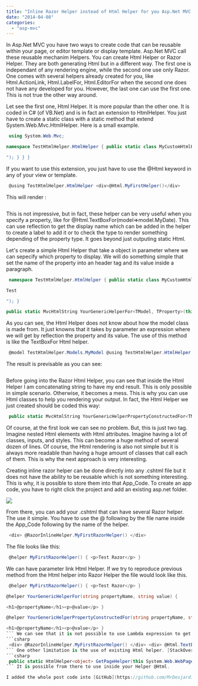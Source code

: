 ```yaml
---
title: "Inline Razor Helper instead of Html Helper for you Asp.Net MVC WebSite"
date: "2014-04-08"
categories: 
  - "asp-mvc"
---
```


In Asp.Net MVC you have two ways to create code that can be reusable within your page, or editor template or display template. Asp.Net MVC call these reusable mechanim Helpers. You can create Html Helper or Razor Helper. They are both generating Html but in a different way. The first one is independant of any rendering engine, while the second one use only Razor. One comes with several helpers already created for you, like Html.ActionLink, Html.LabelFor, Html.EditorFor when the second one does not have any developed for you. However, the last one can use the first one. This is not true the other way around.

Let see the first one, Html Helper. It is more popular than the other one. It is coded in C# (of VB.Net) and is in fact an extension to HtmlHelper. You just have to create a static class with a static method that extend System.Web.Mvc.HtmlHelper. Here is a small example.


```csharp
 using System.Web.Mvc;

namespace TestHtmlHelper.HtmlHelper { public static class MyCustomHtmlHelper { public static MvcHtmlString MyFirstHelper(this System.Web.Mvc.HtmlHelper htmlHelper) { return new MvcHtmlString(" Test

"); } } } 
```

If you want to use this extension, you just have to use the @Html keyword in any of your view or template.


```csharp
 @using TestHtmlHelper.HtmlHelper <div>@Html.MyFirstHelper()</div> 
```

This will render : 
```html  <div> Test </div> 
``` 

This is not impressive, but in fact, these helper can be very useful when you specify a property, like for @Html.TextBoxFor(model=>model.MyDate). This can use reflection to get the display name which can be added in the helper to create a label to add it or to check the type to render something depending of the property type. It goes beyond just outputing static Html.

Let's create a simple Html Helper that take a object in parameter where we can sepecify which property to display. We will do something simple that set the name of the property into an header tag and its value inside a paragraph. 
```csharp
 namespace TestHtmlHelper.HtmlHelper { public static class MyCustomHtmlHelper { public static MvcHtmlString MyFirstHelper(this System.Web.Mvc.HtmlHelper htmlHelper) { return new MvcHtmlString("

Test

"); }

public static MvcHtmlString YourGenericHelperFor<TModel, TProperty>(this HtmlHelper htmlHelper, Expression<Func<TModel, TProperty>> expression) { ModelMetadata metadata = ModelMetadata.FromLambdaExpression(expression, htmlHelper.ViewData); var propertyName = metadata.PropertyName; var value = metadata.Model; return new MvcHtmlString(string.Format("<h1>{0}</h1><p>{1}</p>", propertyName, value)); } } } 
```

As you can see, the Html Helper does not know about how the model class is made from. It just knowns that it takes by parameter an expression where we will get by reflection the property and its value. The use of this method is like the TextBoxFor Html helper. 
```csharp
 @model TestHtmlHelper.Models.MyModel @using TestHtmlHelper.HtmlHelper <div>@Html.MyFirstHelper()</div> <div>@Html.TextBoxFor(d => d.Name)</div> <div>@Html.YourGenericHelperFor(d => d.Name)</div> 
```

The result is previsable as you can see: 
```html  <div> Test</div> <div><input id="Name" type="text" name="Name" value="This is a test name" /></div> <div> <h1>Name</h1> This is a test name</div> 
``` 

Before going into the Razor Html Helper, you can see that inside the Html Helper I am concatenating string to have my end result. This is only possible in simple scenario. Otherwise, it becomes a mess. This is why you can use Html classes to help you rendering your output. In fact, the Html Helper we just created should be coded this way:


```csharp
 public static MvcHtmlString YourGenericHelperPropertyConstructedFor<TModel, TProperty>(this HtmlHelper htmlHelper, Expression<Func<TModel, TProperty>> expression) { //Get values var metadata = ModelMetadata.FromLambdaExpression(expression, htmlHelper.ViewData); var propertyName = metadata.PropertyName; var value = metadata.Model; //Html Construction var header = new TagBuilder("h1") {InnerHtml = propertyName}; var paragraph = new TagBuilder("p") {InnerHtml = value.ToString()}; return new MvcHtmlString(header.ToString() + paragraph); } 
```

Of course, at the first look we can see no problem. But, this is just two tag. Imagine nested Html elements with Html attributes. Imagine having a lot of classes, inputs, and styles. This can become a huge method of several dozen of lines. Of course, the Html rendering is also not simple but it is always more readable than having a huge amount of classes that call each of them. This is why the next approach is very interesting.

Creating inline razor helper can be done directly into any .cshtml file but it does not have the ability to be reusable which is not something interesting. This is why, it is possible to store them into that App\_Code. To create an app code, you have to right click the project and add an existing asp.net folder.

![](images/AddAppCodeFolder-400x292.png)

From there, you can add your .cshtml that can have several Razor helper. The use it simple. You have to use the @ following by the file name inside the App\_Code following by the name of the helper.


```csharp
 <div> @RazorInlineHelper.MyFirstRazorHelper() </div> 
```

The file looks like this: 
```csharp
 @helper MyFirstRazorHelper() { <p>Test Razor</p> } 
```

We can have parameter link Html Helper. If we try to reproduce previous method from the Html helper into Razor Helper the file would look like this.


```csharp
 @helper MyFirstRazorHelper() { <p>Test Razor</p> }

@helper YourGenericHelperFor(string propertyName, string value) {

<h1>@propertyName</h1><p>@value</p> }

@helper YourGenericHelperPropertyConstructedFor(string propertyName, string value) {

<h1>@propertyName</h1><p>@value</p> } 
``` We can see that it is not possible to use Lambda expression to get attribute value or to get value. You have to pass them as parameter. For example, the YourGenericHelperFor was changed to get two strings. One for the property name and one for the value. The use looks like this: 
```csharp
 <div> @RazorInlineHelper.MyFirstRazorHelper() </div> <div> @Html.TextBoxFor(d => d.Name) </div> <div> @RazorInlineHelper.YourGenericHelperFor(@Html.DisplayNameFor(d=>d.Name).ToString(), @Model.Name) </div> <div> @RazorInlineHelper.YourGenericHelperPropertyConstructedFor(@Html.DisplayNameFor(d => d.Name).ToString(), @Model.Name) </div> 
``` One other limitation is the use of existing Html helper. [StackOverFlow](http://stackoverflow.com/questions/4710853/using-mvc-htmlhelper-extensions-from-razor-declarative-views) has a solution to create an Html Helper that do some trick to access the Html helper of the page. Here is one solution. 
```csharp
 public static HtmlHelper<object> GetPageHelper(this System.Web.WebPages.Html.HtmlHelper html) { return ((System.Web.Mvc.WebViewPage)WebPageContext.Current.Page).Html; } 
``` It is possible from there to use inside your Helper @Html.

I added the whole post code into [GitHub](https://github.com/MrDesjardins/TestHtmlHelper) for you to play around with the code. Have fun using Html helper and Razor Helper. Keep in mind that Helper does not do as much as Html Helper but can in the hand be a lot more easier to maintain.
